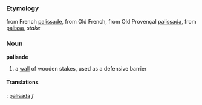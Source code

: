 ===Etymology===
from French [[palissade]], from Old French, from Old Provençal [[palissada]], from [[palissa]], ''stake''
===Noun===
'''palisade'''

#a [[wall]] of wooden stakes, used as a defensive barrier

====Translations====
{{pl}}: [[palisada]] ''f''